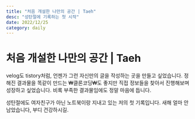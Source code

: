 ```yaml
---
title: "처음 개설한 나만의 공간 | Taeh"
desc: "성탄절에 기록하는 첫 시작"
date: 2022/12/25
category: daily
---
```


# 처음 개설한 나만의 공간 | Taeh

velog도 tistory처럼, 언젠가 그런 자신만의 글을
작성하는 곳을 만들고 싶었습니다. 정해진 결과물을 똑같이 만드는
₩클론코딩₩도 좋지만 직접 정보들을 찾아서 진행해보며 성장하고 싶었습니다.
비록 부족한 결과물임에도 정말 마음에 듭니다.

성탄절에도 여자친구가 아닌 노트북이랑 지내고 있는 저의 첫 기록입니다.
새해 얼마 안남았습니다, 부디 건강하시길.
